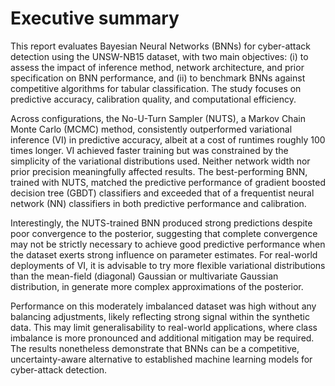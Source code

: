 # Executive summary {.unnumbered}

This report evaluates Bayesian Neural Networks (BNNs) for cyber-attack detection using the UNSW-NB15 dataset, with two main objectives: (i) to assess the impact of inference method, network architecture, and prior specification on BNN performance, and (ii) to benchmark BNNs against competitive algorithms for tabular classification. The study focuses on predictive accuracy, calibration quality, and computational efficiency.

Across configurations, the No-U-Turn Sampler (NUTS), a Markov Chain Monte Carlo (MCMC) method, consistently outperformed variational inference (VI) in predictive accuracy, albeit at a cost of runtimes roughly 100 times longer. VI achieved faster training but was constrained by the simplicity of the variational distributions used. Neither network width nor prior precision meaningfully affected results. The best-performing BNN, trained with NUTS, matched the predictive performance of gradient boosted decision tree (GBDT) classifiers and exceeded that of a frequentist neural network (NN) classifiers in both predictive performance and calibration.

Interestingly, the NUTS-trained BNN produced strong predictions despite poor convergence to the posterior, suggesting that complete convergence may not be strictly necessary to achieve good predictive performance when the dataset exerts strong influence on parameter estimates. For real-world deployments of VI, it is advisable to try more flexible variational distributions than the mean-field (diagonal) Gaussian or multivariate Gaussian distribution, in generate more complex approximations of the posterior.

Performance on this moderately imbalanced dataset was high without any balancing adjustments, likely reflecting strong signal within the synthetic data. This may limit generalisability to real-world applications, where class imbalance is more pronounced and additional mitigation may be required. The results nonetheless demonstrate that BNNs can be a competitive, uncertainty-aware alternative to established machine learning models for cyber-attack detection.